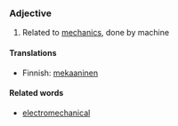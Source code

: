 ===Adjective===
#Related to [[mechanics]], done by machine

====Translations====
*Finnish: [[mekaaninen]]

====Related words====

*[[electromechanical]]